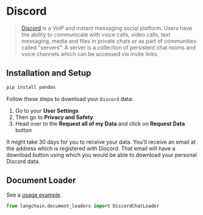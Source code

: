 # Discord

>[Discord](https://discord.com/) is a VoIP and instant messaging social platform. Users have the ability to communicate 
> with voice calls, video calls, text messaging, media and files in private chats or as part of communities called 
> "servers". A server is a collection of persistent chat rooms and voice channels which can be accessed via invite links.

## Installation and Setup


```bash
pip install pandas
```

Follow these steps to download your `Discord` data:

1. Go to your **User Settings**
2. Then go to **Privacy and Safety**
3. Head over to the **Request all of my Data** and click on **Request Data** button

It might take 30 days for you to receive your data. You'll receive an email at the address which is registered 
with Discord. That email will have a download button using which you would be able to download your personal Discord data.


## Document Loader

See a [usage example](/docs/modules/data_connection/document_loaders/integrations/discord.html).

```python
from langchain.document_loaders import DiscordChatLoader
```

